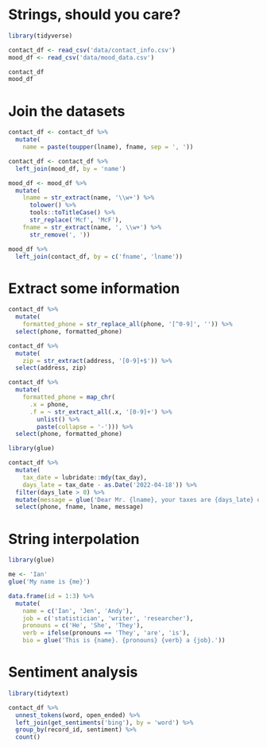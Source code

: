 
# Strings, should you care?

```r
library(tidyverse)

contact_df <- read_csv('data/contact_info.csv')
mood_df <- read_csv('data/mood_data.csv')

contact_df
mood_df
```
# Join the datasets

```r
contact_df <- contact_df %>% 
  mutate(
    name = paste(toupper(lname), fname, sep = ', '))

contact_df <- contact_df %>% 
  left_join(mood_df, by = 'name')
```

```r
mood_df <- mood_df %>% 
  mutate(
    lname = str_extract(name, '\\w+') %>% 
      tolower() %>% 
      tools::toTitleCase() %>% 
      str_replace('Mcf', 'McF'),
    fname = str_extract(name, ', \\w+') %>% 
      str_remove(', '))

mood_df %>% 
  left_join(contact_df, by = c('fname', 'lname'))
```

# Extract some information

```r
contact_df %>% 
  mutate(
    formatted_phone = str_replace_all(phone, '[^0-9]', '')) %>% 
  select(phone, formatted_phone)
```

```r
contact_df %>% 
  mutate(
    zip = str_extract(address, '[0-9]+$')) %>% 
  select(address, zip)
```

```r
contact_df %>% 
  mutate(
    formatted_phone = map_chr(
      .x = phone, 
      .f = ~ str_extract_all(.x, '[0-9]+') %>% 
        unlist() %>% 
        paste(collapse = '-'))) %>% 
  select(phone, formatted_phone)
```


```r
library(glue)

contact_df %>% 
  mutate(
    tax_date = lubridate::mdy(tax_day),
    days_late = tax_date - as.Date('2022-04-18')) %>% 
  filter(days_late > 0) %>% 
  mutate(message = glue('Dear Mr. {lname}, your taxes are {days_late} days late.')) %>% 
  select(phone, fname, lname, message)
```

# String interpolation

```r
library(glue)

me <- 'Ian'
glue('My name is {me}')
```

```r
data.frame(id = 1:3) %>% 
  mutate(
    name = c('Ian', 'Jen', 'Andy'),
    job = c('statistician', 'writer', 'researcher'),
    pronouns = c('He', 'She', 'They'),
    verb = ifelse(pronouns == 'They', 'are', 'is'),
    bio = glue('This is {name}. {pronouns} {verb} a {job}.'))
```


# Sentiment analysis


```r
library(tidytext)

contact_df %>% 
  unnest_tokens(word, open_ended) %>% 
  left_join(get_sentiments('bing'), by = 'word') %>% 
  group_by(record_id, sentiment) %>% 
  count()
```



